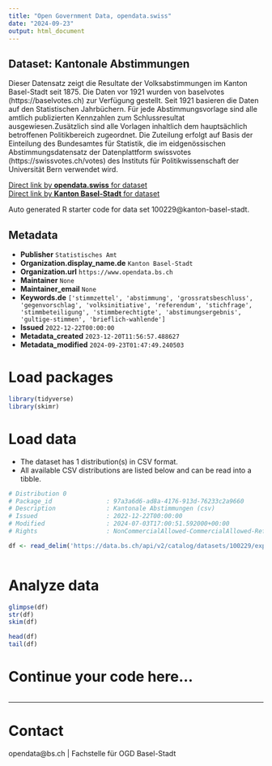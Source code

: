 ```yaml
---
title: "Open Government Data, opendata.swiss"
date: "2024-09-23"
output: html_document
---
```


## Dataset: Kantonale Abstimmungen

Dieser Datensatz zeigt die Resultate der Volksabstimmungen im Kanton Basel-Stadt seit 1875. Die Daten vor 1921 wurden von baselvotes (https://baselvotes.ch) zur Verfügung gestellt. Seit 1921 basieren die Daten auf den Statistischen Jahrbüchern. Für jede Abstimmungsvorlage sind alle amtlich publizierten Kennzahlen zum Schlussresultat ausgewiesen.Zusätzlich sind alle Vorlagen inhaltlich dem hauptsächlich betroffenen Politikbereich zugeordnet. Die Zuteilung erfolgt auf Basis der Einteilung des Bundesamtes für Statistik, die im eidgenössischen Abstimmungsdatensatz der Datenplattform swissvotes (https://swissvotes.ch/votes) des Instituts für Politikwissenschaft der Universität Bern verwendet wird.

[Direct link by **opendata.swiss** for dataset](https://opendata.swiss/de/dataset/kantonale-abstimmungen)<br>
[Direct link by **Kanton Basel-Stadt** for dataset](https://data.bs.ch/explore/dataset/100229/)

Auto generated R starter code for data set 100229@kanton-basel-stadt.

## Metadata

- **Publisher** `Statistisches Amt`
- **Organization.display_name.de** `Kanton Basel-Stadt`
- **Organization.url** `https://www.opendata.bs.ch`
- **Maintainer** `None`
- **Maintainer_email** `None`
- **Keywords.de** `['stimmzettel', 'abstimmung', 'grossratsbeschluss', 'gegenvorschlag', 'volksinitiative', 'referendum', 'stichfrage', 'stimmbeteiligung', 'stimmberechtigte', 'abstimungsergebnis', 'gultige-stimmen', 'brieflich-wahlende']`
- **Issued** `2022-12-22T00:00:00`
- **Metadata_created** `2023-12-20T11:56:57.488627`
- **Metadata_modified** `2024-09-23T01:47:49.240503`


# Load packages

```r

library(tidyverse)
library(skimr)

```

# Load data

-   The dataset has 1 distribution(s) in CSV format.
-   All available CSV distributions are listed below and can be read into a tibble.

```r

# Distribution 0
# Package_id               : 97a3a6d6-ad8a-4176-913d-76233c2a9660
# Description              : Kantonale Abstimmungen (csv)
# Issued                   : 2022-12-22T00:00:00
# Modified                 : 2024-07-03T17:00:51.592000+00:00
# Rights                   : NonCommercialAllowed-CommercialAllowed-ReferenceRequired

df <- read_delim('https://data.bs.ch/api/v2/catalog/datasets/100229/exports/csv?use_labels=true')



```

# Analyze data

```r

glimpse(df)
str(df)
skim(df)

head(df)
tail(df)

```

# Continue your code here...

```r

```

------------------------------------------------------------------------

# Contact

opendata@bs.ch | Fachstelle für OGD Basel-Stadt

